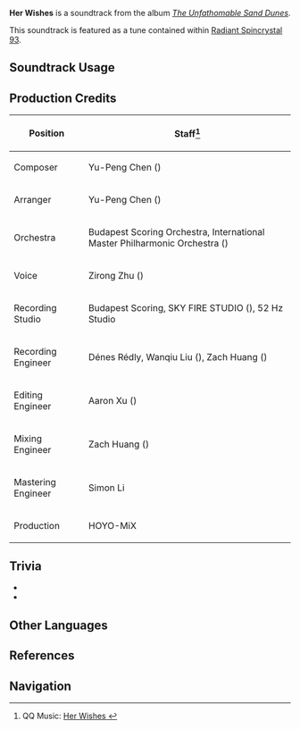 {{Soundtrack Infobox
|image          = The Unfathomable Sand Dunes.png
|album          = The Unfathomable Sand Dunes
|disc           = 1
|number         = 30
|featured       = 
|featured2      = 
|featured3      = 
|featured_disc  = 
|featured_disc2 = 
|featured_disc3 = 
|youtube_id     = NKZvfX65Y9k
|spotify_id     = 2FGnVzkQ1jBtLiiRyKaITK
|previous       = Pairidaeza
|next           = Oracle of the Void
}}
'''Her Wishes''' is a soundtrack from the album ''[[The Unfathomable Sand Dunes]]''.

This soundtrack is featured as a tune contained within [[Radiant Spincrystal 93]].

==Soundtrack Usage==
{{Soundtrack Usage
|quest    = 
|location = The Orchard of Pairidaeza//before completing [[Apocalypse Lost]]
|domain   = 
|eventgameplay = Chords of the Forest//minigame result
|teapot   = 93
}}

==Production Credits==
{| class="wikitable"
! Position
! Staff<ref>QQ Music: [https://y.qq.com/n/ryqq/songDetail/003hJV7c2V8Bhd Her Wishes {{zh|她的期许}}]</ref>
|-
! Composer
| Yu-Peng Chen ({{zh|陈致逸}})
|-
! Arranger
| Yu-Peng Chen ({{zh|陈致逸}})
|-
! Orchestra
| Budapest Scoring Orchestra, International Master Philharmonic Orchestra ({{zh|国际首席爱乐乐团}})
|-
! Voice
| Zirong Zhu ({{zh|朱梓溶}})
|-
! Recording Studio
| Budapest Scoring, SKY FIRE STUDIO ({{zh|九紫天诚录音棚}}), 52&nbsp;Hz Studio
|-
! Recording Engineer
| Dénes Rédly, Wanqiu Liu ({{zh|刘婉秋}}), Zach Huang ({{zh|黄巍}})
|-
! Editing Engineer
| Aaron Xu ({{zh|徐威}})
|-
! Mixing Engineer
| Zach Huang ({{zh|黄巍}})
|-
! Mastering Engineer
| Simon Li
|-
! Production
| HOYO-MiX
|}
<!--
==Gallery==
<gallery>
</gallery>
-->

==Trivia==
* {{Transclude|Pairidaeza|EternalOasisTheme|section=1}}
* {{Transclude|Pairidaeza|EternalOasisLeitmotif|section=1}}

==Other Languages==
{{Other Languages
|en      = Her Wishes
|zhs     = 她的期许
|zhs_rm  = Tā de Qīxǔ
|zht     = 她的期許
|zht_rm  = Tā de Qíxǔ
|zh_tl   = Her Hopes
|ja      = 彼女の熱望
|ja_rm   = Kanojo no Netsubou
|ja_tl   = 
|ko       = Her Wishes<ref name="RS">{{Ref/Item|Radiant Spincrystal 93|note=Korean, Spanish, French, Russian, Thai, Vietnamese, German, Indonesian, Portuguese, Turkish, Italian}}</ref>
|es       = Her Wishes<ref name="RS" />
|fr       = Her Wishes<ref name="RS" />
|ru       = Her Wishes<ref name="RS" />
|th       = Her Wishes<ref name="RS" />
|vi       = Điều Ước Của Cô Ấy<ref name="RS" />
|vi_tl    = Her Wishes
|de       = Her Wishes<ref name="RS" />
|id       = Her Wishes<ref name="RS" />
|pt       = Her Wishes<ref name="RS" />
|tr       = Her Wishes<ref name="RS" />
|it       = Her Wishes<ref name="RS" />
}}

==References==
{{Reflist}}

==Navigation==
{{Soundtrack Navbox|The Unfathomable Sand Dunes}}